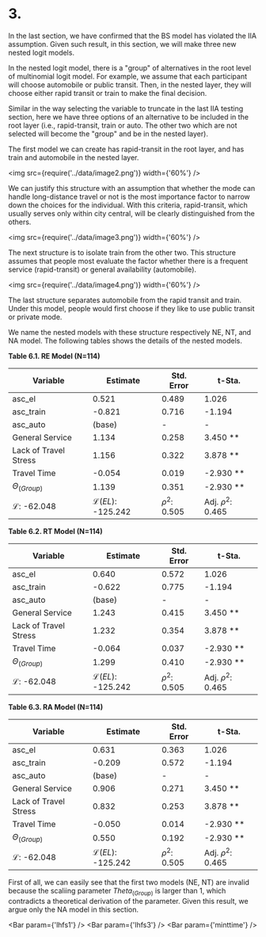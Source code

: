 # 3.

In the last section, we have confirmed that the BS model has violated the IIA assumption. Given such result, in this section, we will make three new nested logit models.

In the nested logit model, there is a "group" of alternatives in the root level of multinomial logit model. For example, we assume that each participant will choose automobile or public transit. Then, in the nested layer, they will choose either rapid transit or train to make the final decision.

Similar in the way selecting the variable to truncate in the last IIA testing section, here we have three options of an alternative to be included in the root layer (i.e., rapid-transit, train or auto. The other two which are not selected will become the "group" and be in the nested layer).

The first model we can create has rapid-transit in the root layer, and has train and automobile in the nested layer.

<img src={require('../data/image2.png')} width={'60%'} />

We can justify this structure with an assumption that whether the mode can handle long-distance travel or not is the most importance factor to narrow down the choices for the individual. With this criteria, rapid-transit, which usually serves only within city central, will be clearly distinguished from the others.

<img src={require('../data/image3.png')} width={'60%'} />

The next structure is to isolate train from the other two. This structure assumes that people most evaluate the factor whether there is a frequent service (rapid-transit) or general availability (automobile).

<img src={require('../data/image4.png')} width={'60%'} />

The last structure separates automobile from the rapid transit and train. Under this model, people would first choose if they like to use public transit or private mode.

We name the nested models with these structure respectively NE, NT, and NA model. The following tables shows the details of the nested models.

**Table 6.1. RE Model (N=114)**

| Variable               | Estimate                    | Std. Error      | t-Sta.               |
| ---------------------- | --------------------------- | --------------- | -------------------- |
| asc_el                 | 0.521                       | 0.489           | 1.026                |
| asc_train              | -0.821                      | 0.716           | -1.194               |
| asc_auto               | (base)                      | -               | -                    |
| General Service        | 1.134                       | 0.258           | 3.450 \*\*           |
| Lack of Travel Stress  | 1.156                       | 0.322           | 3.878 \*\*           |
| Travel Time            | -0.054                      | 0.019           | -2.930 \*\*          |
| $\Theta_{(Group)}$     | 1.139                       | 0.351           | -2.930 \*\*          |
| $\mathcal{L}$: -62.048 | $\mathcal{L}(EL)$: -125.242 | $\rho^2$: 0.505 | Adj. $\rho^2$: 0.465 |

**Table 6.2. RT Model (N=114)**

| Variable               | Estimate                    | Std. Error      | t-Sta.               |
| ---------------------- | --------------------------- | --------------- | -------------------- |
| asc_el                 | 0.640                       | 0.572           | 1.026                |
| asc_train              | -0.622                      | 0.775           | -1.194               |
| asc_auto               | (base)                      | -               | -                    |
| General Service        | 1.243                       | 0.415           | 3.450 \*\*           |
| Lack of Travel Stress  | 1.232                       | 0.354           | 3.878 \*\*           |
| Travel Time            | -0.064                      | 0.037           | -2.930 \*\*          |
| $\Theta_{(Group)}$     | 1.299                       | 0.410           | -2.930 \*\*          |
| $\mathcal{L}$: -62.048 | $\mathcal{L}(EL)$: -125.242 | $\rho^2$: 0.505 | Adj. $\rho^2$: 0.465 |

**Table 6.3. RA Model (N=114)**

| Variable               | Estimate                    | Std. Error      | t-Sta.               |
| ---------------------- | --------------------------- | --------------- | -------------------- |
| asc_el                 | 0.631                       | 0.363           | 1.026                |
| asc_train              | -0.209                      | 0.572           | -1.194               |
| asc_auto               | (base)                      | -               | -                    |
| General Service        | 0.906                       | 0.271           | 3.450 \*\*           |
| Lack of Travel Stress  | 0.832                       | 0.253           | 3.878 \*\*           |
| Travel Time            | -0.050                      | 0.014           | -2.930 \*\*          |
| $\Theta_{(Group)}$     | 0.550                       | 0.192           | -2.930 \*\*          |
| $\mathcal{L}$: -62.048 | $\mathcal{L}(EL)$: -125.242 | $\rho^2$: 0.505 | Adj. $\rho^2$: 0.465 |

First of all, we can easily see that the first two models (NE, NT) are invalid because the scaliing parameter $Theta_{(Group)}$ is larger than 1, which contradicts a theoretical derivation of the parameter. Given this result, we argue only the NA model in this section.

<Bar param={'lhfs1'} />
<Bar param={'lhfs3'} />
<Bar param={'minttime'} />
